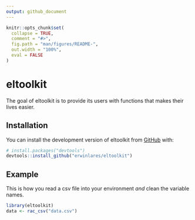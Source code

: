 ```yaml
---
output: github_document
---
```


<!-- README.md is generated from README.Rmd. Please edit that file -->

```r
knitr::opts_chunk$set(
  collapse = TRUE,
  comment = "#>",
  fig.path = "man/figures/README-",
  out.width = "100%",
  eval = FALSE
)
```

# eltoolkit

<!-- badges: start -->
<!-- badges: end -->

The goal of eltoolkit is to provide its users with functions that makes their lives easier.

## Installation

You can install the development version of eltoolkit from [GitHub](https://github.com/) with:

``` r
# install.packages("devtools")
devtools::install_github("erwinlares/eltoolkit")
```

## Example

This is how you read a csv file into your environment *and* clean the variable names.

```r
library(eltoolkit)
data <- rac_csv("data.csv")
```


